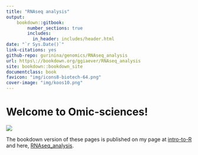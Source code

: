 ```yaml
--- 
title: "RNAseq analysis" 
output:
    bookdown::gitbook:
        number_sections: true
        includes:
          in_header: includes/header.html
date: "`r Sys.Date()`" 
link-citations: yes 
github-repo: gurinina/genomics/RNAseq_analysis 
url: https\://bookdown.org/ggiaever/RNAseq_analysis 
site: bookdown::bookdown_site 
documentclass: book
favicon: "img/icons8-biotech-64.png"
cover-image: "img/koos10.png"
--- 
```


# Welcome to Omic-sciences! {-}

![](img/koos10.png)

The bookdown version of these pages is published on my page at [intro-to-R](https://bookdown.org/ggiaever/intro-to-R/) and here, [RNAseq_analysis](https://bookdown.org/ggiaever/RNAseq_analysis/).

